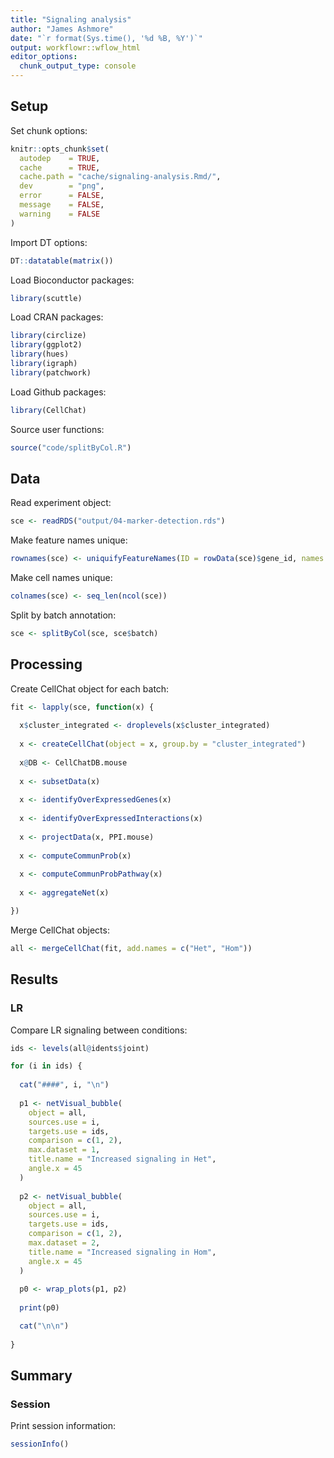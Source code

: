 ```yaml
---
title: "Signaling analysis"
author: "James Ashmore"
date: "`r format(Sys.time(), '%d %B, %Y')`"
output: workflowr::wflow_html
editor_options:
  chunk_output_type: console
---
```


## Setup

Set chunk options:

```r
knitr::opts_chunk$set(
  autodep    = TRUE,
  cache      = TRUE,
  cache.path = "cache/signaling-analysis.Rmd/",
  dev        = "png",
  error      = FALSE,
  message    = FALSE,
  warning    = FALSE
)
```

Import DT options:

```r
DT::datatable(matrix())
```

Load Bioconductor packages:

```r
library(scuttle)
```

Load CRAN packages:

```r
library(circlize)
library(ggplot2)  
library(hues)
library(igraph)
library(patchwork)
```

Load Github packages:

```r
library(CellChat)
```

Source user functions:

```r
source("code/splitByCol.R")
```

## Data

Read experiment object:

```r
sce <- readRDS("output/04-marker-detection.rds")
```

Make feature names unique:

```r
rownames(sce) <- uniquifyFeatureNames(ID = rowData(sce)$gene_id, names = rowData(sce)$gene_name)
```

Make cell names unique:

```r
colnames(sce) <- seq_len(ncol(sce))
```

Split by batch annotation:

```r
sce <- splitByCol(sce, sce$batch)
```

## Processing

Create CellChat object for each batch:

```r
fit <- lapply(sce, function(x) {
  
  x$cluster_integrated <- droplevels(x$cluster_integrated)
  
  x <- createCellChat(object = x, group.by = "cluster_integrated")
  
  x@DB <- CellChatDB.mouse
  
  x <- subsetData(x)
  
  x <- identifyOverExpressedGenes(x)
  
  x <- identifyOverExpressedInteractions(x)
  
  x <- projectData(x, PPI.mouse)
  
  x <- computeCommunProb(x)
  
  x <- computeCommunProbPathway(x)
  
  x <- aggregateNet(x)

})
```

Merge CellChat objects:

```r
all <- mergeCellChat(fit, add.names = c("Het", "Hom"))
```

## Results

### LR {.tabset}

Compare LR signaling between conditions:

```r
ids <- levels(all@idents$joint)

for (i in ids) {
  
  cat("####", i, "\n")
  
  p1 <- netVisual_bubble(
    object = all,
    sources.use = i,
    targets.use = ids,
    comparison = c(1, 2),
    max.dataset = 1,
    title.name = "Increased signaling in Het",
    angle.x = 45
  )
  
  p2 <- netVisual_bubble(
    object = all,
    sources.use = i,
    targets.use = ids,
    comparison = c(1, 2),
    max.dataset = 2,
    title.name = "Increased signaling in Hom",
    angle.x = 45
  )
  
  p0 <- wrap_plots(p1, p2)
  
  print(p0)

  cat("\n\n")
  
}
```

## Summary

### Session

Print session information:

```r
sessionInfo()
```
